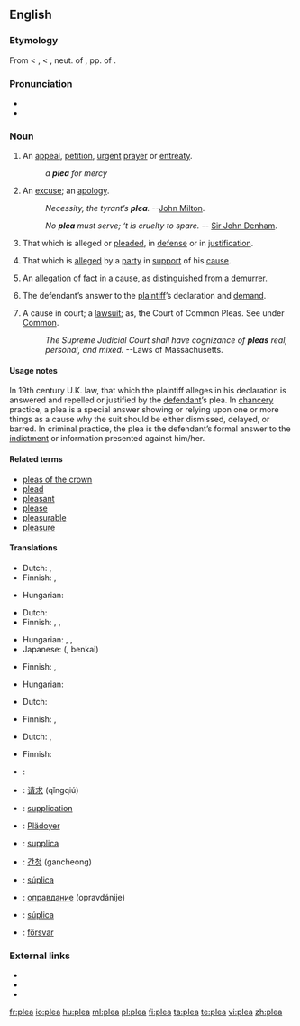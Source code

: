 ==English==

===Etymology===
From {{etyl|enm}} < {{etyl|fro}} {{term|lang=fro|plait}}, {{term|lang=fro|plaid}} < {{ML.}} {{term|lang=la|placitum||a decree, sentece, suit, plea, etc., L. an opinion, determination, prescription, order, lit. that which is pleasing, pleasure}}, neut. of {{term|lang=la|placitus}}, pp. of {{term|lang=la|placere||to please}}.

===Pronunciation===
* {{SAMPA|/pli:/}}
* {{rhymes|iː}}

===Noun===
{{en-noun}}

# An [[appeal]], [[petition]], [[urgent]] [[prayer]] or [[entreaty]].
#: ''a '''plea''' for mercy''
# An [[excuse]]; an [[apology]].
#: {{rfdate}} ''Necessity, the tyrant’s '''plea'''.'' --[[w:John Milton|John Milton]].
#: {{rfdate}} ''No '''plea''' must serve; ‘t is cruelty to spare.'' -- [[w:Sir John Denham|Sir John Denham]].
# That which is alleged or [[plead]]ed, in [[defense]] or in [[justification]].
# {{context|legal}} That which is [[allege]]d by a [[party]] in [[support]] of his [[cause]].
# {{context|legal}} An [[allegation]] of [[fact]] in a cause, as [[distinguish]]ed from a [[demurrer]].
# {{context|legal}} The defendant’s answer to the [[plaintiff]]’s declaration and [[demand]].
# {{context|legal}} A cause in court; a [[lawsuit]]; as, the Court of Common Pleas. See under [[Common]].
#: {{rfdate}} ''The Supreme Judicial Court shall have cognizance of '''pleas''' real, personal, and mixed.''      --Laws of Massachusetts.

====Usage notes====
In 19th century U.K. law, that which the plaintiff alleges in his declaration is answered and repelled or justified by the [[defendant]]’s plea. In [[chancery]] practice, a plea is a special answer showing or relying upon one or more things as a cause why the suit should be either dismissed, delayed, or barred. In criminal practice, the plea is the defendant’s formal answer to the [[indictment]] or information presented against him/her.

====Related terms====
* [[pleas of the crown]]
* [[plead]]
* [[pleasant]]
* [[please]]
* [[pleasurable]]
* [[pleasure]]

====Translations====
{{trans-top|appeal, petition, entreaty}}
* Dutch: {{t-|nl|pleidooi|n}}, {{t|nl|smeekbede|f}}
* Finnish: {{t-|fi|vetoomus}}, {{t+|fi|anomus}}
{{trans-mid}}
* Hungarian: {{t+|hu|kérvény}}
{{trans-bottom}}

{{trans-top|excuse}}
* Dutch: {{t-|nl|pleidooi|n}}
* Finnish: {{t-|fi|selitys}}, {{t+|fi|tekosyy}}, {{t|fi|puolustelu}}
{{trans-mid}}
* Hungarian: {{t|hu|kifogás}}, {{t+|hu|ürügy}}, {{t+|hu|mentség}}
* Japanese: {{Jpan|[[弁解]]}} ({{Jpan|[[べんかい]]}}, benkai)
{{trans-bottom}}

{{trans-top|that which is presented in defense or justification}}
* Finnish: {{t-|fi|puolustus}}, {{t+|fi|perustelu}}
{{trans-mid}}
* Hungarian: {{t|hu|védőbeszéd}}
{{trans-bottom}}

{{trans-top|law: that which is alleged by a party in support of his cause}}
{{trans-mid}}
{{trans-bottom}}

{{trans-top|law: allegation of fact in a cause, as distinguished from a demurrer}}
{{trans-mid}}
{{trans-bottom}}

{{trans-top|law: defendant's answer to plaintiff’s declaration}}
* Dutch: {{t-|nl|pleidooi|n}}
{{trans-mid}}
* Finnish: {{t+|fi|vastine}}, {{t+|fi|vastaus}}
{{trans-bottom}}

{{trans-top|law: cause in court}}
* Dutch: {{t+|nl|zaak|f}}, {{t+|nl|rechtszaak|f}}
{{trans-mid}}
* Finnish: {{t|fi|oikeusjuttu}}
{{trans-bottom}}

{{checktrans-top}}
* {{ttbc|Arabic}}: {{Arab|[[دعوى قضائية]]}} {{IPAchar|(dáʕwa qaɖa’íyya)}} {{f}}
* {{ttbc|Chinese}}: [[请求]] (qǐngqiú)
* {{ttbc|French}}: [[supplication]] {{f}}
* {{ttbc|German}}: [[Plädoyer]] {{n}}
{{trans-mid}}
* {{ttbc|Italian}}: [[supplica]] {{f}}
* {{ttbc|Korean}}: [[간청]] (gancheong)
* {{ttbc|Portuguese}}: [[súplica]] {{f}}
* {{ttbc|Russian}}: [[оправдание]] (opravdánije) {{n}}
* {{ttbc|Spanish}}: [[súplica]] {{f}}
* {{ttbc|Swedish}}: [[försvar]] {{c}}
{{trans-bottom}}

===External links===
* {{R:Webster 1913}}
* {{R:Century 1911}}
* {{R:OneLook}}

[[fr:plea]]
[[io:plea]]
[[hu:plea]]
[[ml:plea]]
[[pl:plea]]
[[fi:plea]]
[[ta:plea]]
[[te:plea]]
[[vi:plea]]
[[zh:plea]]